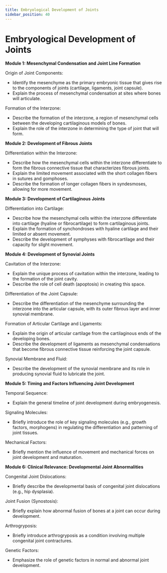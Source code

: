 ```yaml
---
title: Embryological Development of Joints
sidebar_position: 40
---
```


# Embryological Development of Joints

**Module 1: Mesenchymal Condensation and Joint Line Formation**

Origin of Joint Components:
* Identify the mesenchyme as the primary embryonic tissue that gives rise to the components of joints (cartilage, ligaments, joint capsule).
* Explain the process of mesenchymal condensation at sites where bones will articulate.

Formation of the Interzone:
* Describe the formation of the interzone, a region of mesenchymal cells between the developing cartilaginous models of bones.
* Explain the role of the interzone in determining the type of joint that will form.

**Module 2: Development of Fibrous Joints**

Differentiation within the Interzone:
* Describe how the mesenchymal cells within the interzone differentiate to form the fibrous connective tissue that characterizes fibrous joints.
* Explain the limited movement associated with the short collagen fibers in sutures and gomphoses.
* Describe the formation of longer collagen fibers in syndesmoses, allowing for more movement.

**Module 3: Development of Cartilaginous Joints**

Differentiation into Cartilage:
* Describe how the mesenchymal cells within the interzone differentiate into cartilage (hyaline or fibrocartilage) to form cartilaginous joints.
* Explain the formation of synchondroses with hyaline cartilage and their limited or absent movement.
* Describe the development of symphyses with fibrocartilage and their capacity for slight movement.

**Module 4: Development of Synovial Joints**

Cavitation of the Interzone:
* Explain the unique process of cavitation within the interzone, leading to the formation of the joint cavity.
* Describe the role of cell death (apoptosis) in creating this space.

Differentiation of the Joint Capsule:
* Describe the differentiation of the mesenchyme surrounding the interzone into the articular capsule, with its outer fibrous layer and inner synovial membrane.

Formation of Articular Cartilage and Ligaments:
* Explain the origin of articular cartilage from the cartilaginous ends of the developing bones.
* Describe the development of ligaments as mesenchymal condensations that become fibrous connective tissue reinforcing the joint capsule.

Synovial Membrane and Fluid:
* Describe the development of the synovial membrane and its role in producing synovial fluid to lubricate the joint.

**Module 5: Timing and Factors Influencing Joint Development**

Temporal Sequence:
* Explain the general timeline of joint development during embryogenesis.

Signaling Molecules:
* Briefly introduce the role of key signaling molecules (e.g., growth factors, morphogens) in regulating the differentiation and patterning of joint tissues.

Mechanical Factors:
* Briefly mention the influence of movement and mechanical forces on joint development and maturation.

**Module 6: Clinical Relevance: Developmental Joint Abnormalities**

Congenital Joint Dislocations:
* Briefly describe the developmental basis of congenital joint dislocations (e.g., hip dysplasia).

Joint Fusion (Synostosis):
* Briefly explain how abnormal fusion of bones at a joint can occur during development.

Arthrogryposis:
* Briefly introduce arthrogryposis as a condition involving multiple congenital joint contractures.

Genetic Factors:
* Emphasize the role of genetic factors in normal and abnormal joint development.